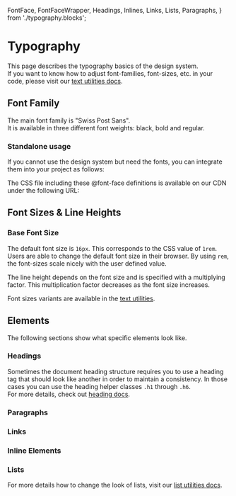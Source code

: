   FontFace,
  FontFaceWrapper,
  Headings,
  Inlines,
  Links,
  Lists,
  Paragraphs,
} from './typography.blocks';

<Meta of={TypographyStories} />

# Typography

This page describes the typography basics of the design system.<br/>
If you want to know how to adjust font-families, font-sizes, etc. in your code,
please visit our [text utilities docs](/?path=/docs/c55681df-4d21-469d-a5b3-c67686e7c104--docs).

## Font Family

The main font family is "Swiss Post Sans".<br/>
It is available in three different font weights: black, bold and regular.

<FontFaceWrapper>
  <FontFace face="Swiss Post Sans" family="sans-serif" weight="black" style="normal" />
  <FontFace face="Swiss Post Sans" family="sans-serif" weight="bold" style="normal" />
  <FontFace face="Swiss Post Sans" family="sans-serif" weight="regular" style="normal" />
</FontFaceWrapper>

### Standalone usage

If you cannot use the design system but need the fonts, you can integrate them into your project as follows:

<Source code={SampleStandalone} language="css" />

The CSS file including these @font-face definitions is available on our CDN under the following URL:

<Source code="https://fonts.post.ch/swiss-post-sans/v1/swiss-post-sans.css" />

## Font Sizes & Line Heights

### Base Font Size

The default font size is `16px`. This corresponds to the CSS value of `1rem`. Users are able to change the default font size in their browser. By using `rem`, the font-sizes scale nicely with the user defined value.

The line height depends on the font size and is specified with a multiplying factor. This multiplication factor decreases as the font size increases.

Font sizes variants are available in the [text utilities](/?path=/docs/c55681df-4d21-469d-a5b3-c67686e7c104--docs).

## Elements

The following sections show what specific elements look like.

### Headings

<Headings />

Sometimes the document heading structure requires you
to use a heading tag that should look like another in order to maintain a consistency.
In those cases you can use the heading helper classes `.h1` through `.h6`.<br/>
For more details, check out [heading docs](/?path=/docs/7ecd87f1-de96-4e39-a057-ba1798eb6959--docs).

### Paragraphs

<Paragraphs />

### Links

<Links />

### Inline Elements

<Inlines />

### Lists

<Lists />

For more details how to change the look of lists,
visit our [list utilities docs](/?path=/docs/e76192bb-b2eb-487a-b9c1-ef938bccdfc4--docs).
